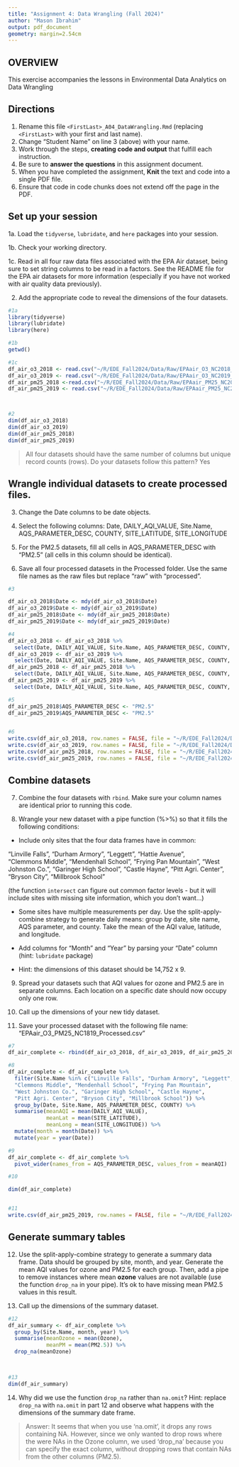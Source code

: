 ```yaml
---
title: "Assignment 4: Data Wrangling (Fall 2024)"
author: "Mason Ibrahim"
output: pdf_document
geometry: margin=2.54cm
---
```


## OVERVIEW

This exercise accompanies the lessons in Environmental Data Analytics on Data Wrangling 

## Directions

1. Rename this file `<FirstLast>_A04_DataWrangling.Rmd` (replacing `<FirstLast>` with your first and last name).
2. Change "Student Name" on line 3 (above) with your name.
3. Work through the steps, **creating code and output** that fulfill each instruction.
4. Be sure to **answer the questions** in this assignment document.
5. When you have completed the assignment, **Knit** the text and code into a single PDF file.
6. Ensure that code in code chunks does not extend off the page in the PDF.


## Set up your session 

1a. Load the `tidyverse`,  `lubridate`, and `here` packages into your session.

1b. Check your working directory.

1c. Read in all four raw data files associated with the EPA Air dataset, being sure to set string columns to be read in a factors. See the README file for the EPA air datasets for more information (especially if you have not worked with air quality data previously). 

2. Add the appropriate code to reveal the dimensions of the four datasets. 

```r
#1a
library(tidyverse)
library(lubridate)
library(here)

#1b 
getwd()

#1c 
df_air_o3_2018 <- read.csv("~/R/EDE_Fall2024/Data/Raw/EPAair_O3_NC2018_raw.csv", stringsAsFactors = TRUE)
df_air_o3_2019 <- read.csv("~/R/EDE_Fall2024/Data/Raw/EPAair_O3_NC2019_raw.csv", stringsAsFactors = TRUE)
df_air_pm25_2018 <-read.csv("~/R/EDE_Fall2024/Data/Raw/EPAair_PM25_NC2018_raw.csv", stringsAsFactors = TRUE)
df_air_pm25_2019 <- read.csv("~/R/EDE_Fall2024/Data/Raw/EPAair_PM25_NC2019_raw.csv", stringsAsFactors = TRUE)



#2 
dim(df_air_o3_2018)
dim(df_air_o3_2019)
dim(df_air_pm25_2018)
dim(df_air_pm25_2019)


```

>All four datasets should have the same number of columns but unique record counts (rows). Do your datasets follow this pattern? Yes


## Wrangle individual datasets to create processed files.

3. Change the Date columns to be date objects.

4. Select the following columns: Date, DAILY_AQI_VALUE, Site.Name, AQS_PARAMETER_DESC, COUNTY, SITE_LATITUDE, SITE_LONGITUDE

5. For the PM2.5 datasets, fill all cells in AQS_PARAMETER_DESC with "PM2.5" (all cells in this column should be identical).

6. Save all four processed datasets in the Processed folder. Use the same file names as the raw files but replace "raw" with "processed".

```r
#3

df_air_o3_2018$Date <- mdy(df_air_o3_2018$Date)
df_air_o3_2019$Date <- mdy(df_air_o3_2019$Date)
df_air_pm25_2018$Date <- mdy(df_air_pm25_2018$Date)
df_air_pm25_2019$Date <- mdy(df_air_pm25_2019$Date)

#4
df_air_o3_2018 <- df_air_o3_2018 %>% 
  select(Date, DAILY_AQI_VALUE, Site.Name, AQS_PARAMETER_DESC, COUNTY, SITE_LATITUDE, SITE_LONGITUDE)
df_air_o3_2019 <- df_air_o3_2019 %>% 
  select(Date, DAILY_AQI_VALUE, Site.Name, AQS_PARAMETER_DESC, COUNTY, SITE_LATITUDE, SITE_LONGITUDE)
df_air_pm25_2018 <- df_air_pm25_2018 %>% 
  select(Date, DAILY_AQI_VALUE, Site.Name, AQS_PARAMETER_DESC, COUNTY, SITE_LATITUDE, SITE_LONGITUDE)
df_air_pm25_2019 <- df_air_pm25_2019 %>% 
  select(Date, DAILY_AQI_VALUE, Site.Name, AQS_PARAMETER_DESC, COUNTY, SITE_LATITUDE, SITE_LONGITUDE)

#5
df_air_pm25_2018$AQS_PARAMETER_DESC <- "PM2.5"
df_air_pm25_2019$AQS_PARAMETER_DESC <- "PM2.5"


#6
write.csv(df_air_o3_2018, row.names = FALSE, file = "~/R/EDE_Fall2024/Data/Processed/EPAair_O3_NC2018_processed.csv")
write.csv(df_air_o3_2019, row.names = FALSE, file = "~/R/EDE_Fall2024/Data/Processed/EPAair_O3_NC2019_processed.csv")
write.csv(df_air_pm25_2018, row.names = FALSE, file = "~/R/EDE_Fall2024/Data/Processed/EPAair_PM25_NC2018_processed.csv")
write.csv(df_air_pm25_2019, row.names = FALSE, file = "~/R/EDE_Fall2024/Data/Processed/EPAair_PM25_NC2019_processed.csv")

```


## Combine datasets

7. Combine the four datasets with `rbind`. Make sure your column names are identical prior to running this code.

8. Wrangle your new dataset with a pipe function (%>%) so that it fills the following conditions: 

  * Include only sites that the four data frames have in common:  
    
  "Linville Falls", "Durham Armory", "Leggett", "Hattie Avenue",  
  "Clemmons Middle", "Mendenhall School", "Frying Pan Mountain", 
  "West Johnston Co.", "Garinger High School", "Castle Hayne", 
  "Pitt Agri. Center", "Bryson City", "Millbrook School" 
  
  (the function `intersect` can figure out common factor levels - but it will include sites with missing site information, which you don't want...) 

  * Some sites have multiple measurements per day. Use the split-apply-combine strategy to generate daily means: group by date, site name, AQS parameter, and county. Take the mean of the AQI value, latitude, and longitude.
  
  * Add columns for "Month" and "Year" by parsing your "Date" column (hint: `lubridate` package)
  
  * Hint: the dimensions of this dataset should be 14,752 x 9.

9. Spread your datasets such that AQI values for ozone and PM2.5 are in separate columns. Each location on a specific date should now occupy only one row.

10. Call up the dimensions of your new tidy dataset.

11. Save your processed dataset with the following file name: "EPAair_O3_PM25_NC1819_Processed.csv"

```r
#7
df_air_complete <- rbind(df_air_o3_2018, df_air_o3_2019, df_air_pm25_2018, df_air_pm25_2019)

#8 
df_air_complete <- df_air_complete %>% 
  filter(Site.Name %in% c("Linville Falls", "Durham Armory", "Leggett", "Hattie Avenue",  
  "Clemmons Middle", "Mendenhall School", "Frying Pan Mountain", 
  "West Johnston Co.", "Garinger High School", "Castle Hayne", 
  "Pitt Agri. Center", "Bryson City", "Millbrook School")) %>% 
  group_by(Date, Site.Name, AQS_PARAMETER_DESC, COUNTY) %>%
  summarise(meanAQI = mean(DAILY_AQI_VALUE), 
            meanLat = mean(SITE_LATITUDE), 
            meanLong = mean(SITE_LONGITUDE)) %>%
  mutate(month = month(Date)) %>% 
  mutate(year = year(Date))

#9
df_air_complete <- df_air_complete %>% 
  pivot_wider(names_from = AQS_PARAMETER_DESC, values_from = meanAQI)

#10

dim(df_air_complete)


#11
write.csv(df_air_pm25_2019, row.names = FALSE, file = "~/R/EDE_Fall2024/Data/Processed/EPAair_O3_PM25_NC1819_Processed.csv")
```


## Generate summary tables

12. Use the split-apply-combine strategy to generate a summary data frame. Data should be grouped by site, month, and year. Generate the mean AQI values for ozone and PM2.5 for each group. Then, add a pipe to remove instances where mean **ozone** values are not available (use the function `drop_na` in your pipe). It's ok to have missing mean PM2.5 values in this result. 

13. Call up the dimensions of the summary dataset.

```r

#12
df_air_summary <- df_air_complete %>% 
  group_by(Site.Name, month, year) %>% 
  summarise(meanOzone = mean(Ozone), 
            meanPM = mean(PM2.5)) %>% 
  drop_na(meanOzone)
  


#13
dim(df_air_summary)


```

14. Why did we use the function `drop_na` rather than `na.omit`? Hint: replace `drop_na` with `na.omit` in part 12 and observe what happens with the dimensions of the summary date frame.

> Answer: It seems that when you use 'na.omit', it drops any rows containing NA. However, since we only wanted to drop rows where the were NAs in the Ozone column, we used 'drop_na' because you can specify the exact column, without dropping rows that contain NAs from the other columns (PM2.5).

